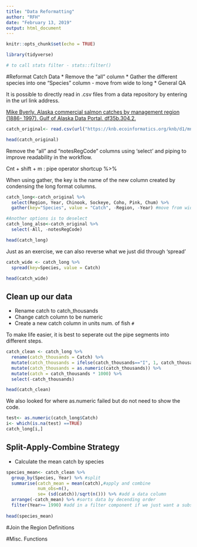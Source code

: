 ```yaml
---
title: "Data Reformatting"
author: "RFH"
date: "February 13, 2019"
output: html_document
---
```


```r
knitr::opts_chunk$set(echo = TRUE)
```


```r
library(tidyverse)

# to call stats filter - stats::filter()
```

#Reformat Catch Data
* Remove the "all" column
* Gather the different species into one "Species" column
    - move from wide to long
* General QA

It is possible to directly read in .csv files from a data repository by entering in the url link address. 

[Mike Byerly. Alaska commercial salmon catches by management region (1886- 1997). Gulf of Alaska Data Portal. df35b.304.2.](https://knb.ecoinformatics.org/view/df35b.304.2)

```r
catch_original<- read.csv(url("https://knb.ecoinformatics.org/knb/d1/mn/v2/object/df35b.302.1", method= "libcurl"), stringsAsFactors = FALSE)

head(catch_original)
```

Remove the "all" and "notesRegCode" columns using 'select' and piping to improve readability in the workflow.

Cnt + shift + m : pipe operator shortcup %>% 

When using gather, the key is the name of the new column created by condensing the long format columns.

```r
catch_long<-catch_original %>%
  select(Region, Year, Chinook, Sockeye, Coho, Pink, Chum) %>% 
  gather(key="Species", value = "Catch", -Region, -Year) #move from wide to long

#Another options is to deselect
catch_long_also<-catch_original %>%
  select(-All, -notesRegCode)

head(catch_long)

```
Just as an exercise, we can also reverse what we just did through 'spread'
```r
catch_wide <- catch_long %>% 
  spread(key=Species, value = Catch)

head(catch_wide)
```

## Clean up our data
* Rename catch to catch_thousands
* Change catch column to be numeric
* Create a new catch column in units num. of fish `#`

To make life easier, it is best to seperate out the pipe segments into different steps.
```r
catch_clean <- catch_long %>%
  rename(catch_thousands = Catch) %>% 
  mutate(catch_thousands = ifelse(catch_thousands=="I", 1, catch_thousands)) %>% 
  mutate(catch_thousands = as.numeric(catch_thousands)) %>% 
  mutate(catch = catch_thousands * 1000) %>% 
  select(-catch_thousands)

head(catch_clean)
```
We also looked for where as.numeric failed but do not need to show the code.
```r
test<- as.numeric(catch_long$Catch)
i<- which(is.na(test) ==TRUE)
catch_long[i,]

```

## Split-Apply-Combine Strategy

* Calculate the mean catch by species

```r
species_mean<- catch_clean %>% 
  group_by(Species, Year) %>% #split
  summarise(catch_mean = mean(catch),#apply and combine
            num_obs=n(),
            se= (sd(catch))/sqrt(n())) %>% #add a data column
  arrange(-catch_mean) %>% #sorts data by decending order
  filter(Year>= 1990) #add in a filter component if we just want a subset of data.
  
head(species_mean)
```

#Join the Region Definitions

#Misc. Functions